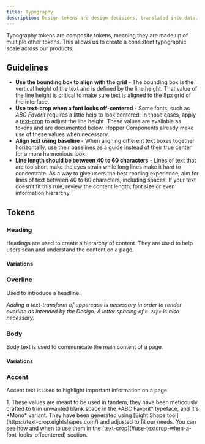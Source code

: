 ```yaml
---
title: Typography
description: Design tokens are design decisions, translated into data. Explore the semantic typography design tokens.
---
```



Typography tokens are composite tokens, meaning they are made up of multiple other tokens. This allows us to create a consistent typographic scale across our products.

## Guidelines

- **Use the bounding box to align with the grid** - The bounding box is the vertical height of the text and is defined by the line height. That value of the line height is critical to make sure text is aligned to the 8px grid of the interface.
- **Use text-crop when a font looks off-centered** - Some fonts, such as *ABC Favorit* requires a little help to look centered. In those cases, apply a [text-crop](/guides/css/text-crop) to adjust the line height. These values are available as tokens and are documented below. Hopper Components already make use of these values when necessary.
- **Align text using baseline** - When aligning different text boxes together horizontally, use their baselines as a guide instead of their true center for a more harmonious look.
- **Line length should be between 40 to 60 characters** - Lines of text that are too short make the eyes strain while long lines make it hard to concentrate. As a way to give users the best reading experience, aim for lines of text between 40 to 60 characters, including spaces. If your text doesn’t fit this rule, review the content length, font size or even information hierarchy.

## Tokens

### Heading

Headings are used to create a hierarchy of content. They are used to help users scan and understand the content on a page.

<TypographyTable type="heading" data={tokens.semantic} />

#### Variations

<TypographyVariantTable type="heading" data={tokens.semantic} />

### Overline

Used to introduce a headline.

_Adding a text-transform of uppercase is necessary in order to render overline as intended by the Design. A letter spacing of `0.24px` is also necessary._

<TypographyTable type="overline" data={tokens.semantic} />

### Body

Body text is used to communicate the main content of a page.

<TypographyTable type="body" data={tokens.semantic} />

#### Variations

<TypographyVariantTable type="body" data={tokens.semantic} />

### Accent

Accent text is used to highlight important information on a page.

<TypographyTable type="accent" data={tokens.semantic} />

<Footnote name="offset-tokens">
    1. These values are meant to be used in tandem, they have been meticously crafted to trim unwanted blank space in the *ABC Favorit* typeface, and it's *Mono* variant. They have been generated using [Eight Shape tool](https://text-crop.eightshapes.com/) and adjusted to fit our needs. You can see how and when to use them in the [text-crop](#use-textcrop-when-a-font-looks-offcentered) section.
</Footnote>
